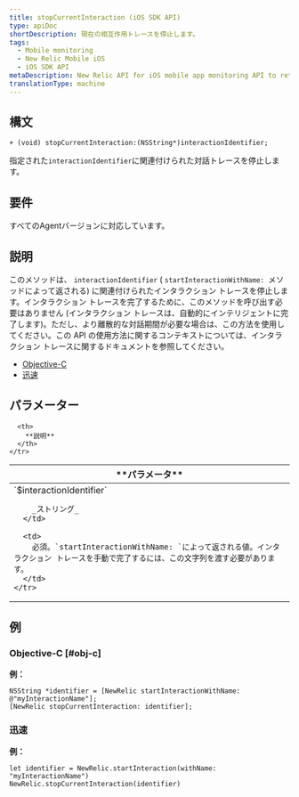 ```yaml
---
title: stopCurrentInteraction (iOS SDK API)
type: apiDoc
shortDescription: 現在の相互作用トレースを停止します。
tags:
  - Mobile monitoring
  - New Relic Mobile iOS
  - iOS SDK API
metaDescription: New Relic API for iOS mobile app monitoring API to return the ID of the session.
translationType: machine
---
```


## 構文

```
+ (void) stopCurrentInteraction:(NSString*)interactionIdentifier;
```

指定された`interactionIdentifier`に関連付けられた対話トレースを停止します。

## 要件

すべてのAgentバージョンに対応しています。

## 説明

このメソッドは、 `interactionIdentifier` ( `startInteractionWithName: `メソッドによって返される) に関連付けられたインタラクション トレースを停止します。インタラクション トレースを完了するために、このメソッドを呼び出す必要はありません (インタラクション トレースは、自動的にインテリジェントに完了します)。ただし、より離散的な対話期間が必要な場合は、この方法を使用してください。この API の使用方法に関するコンテキストについては、インタラクション トレースに関するドキュメントを参照してください。

* [Objective-C](/docs/mobile-monitoring/new-relic-mobile/mobile-sdk/mobile-sdk-api-guide/#objc-custom-att-events)
* [迅速](/docs/mobile-monitoring/new-relic-mobile-ios/ios-sdk-api/ios-sdk-api-guide#swift-interactions)

## パラメーター

<table>
  <thead>
    <tr>
      <th width={200}>
        **パラメータ**
      </th>

      <th>
        **説明**
      </th>
    </tr>
  </thead>

  <tbody>
    <tr>
      <td>
        `$interactionIdentifier`

        _ストリング_
      </td>

      <td>
        必須。`startInteractionWithName: `によって返される値。インタラクション トレースを手動で完了するには、この文字列を渡す必要があります。
      </td>
    </tr>
  </tbody>
</table>

## 例

### Objective-C [#obj-c]

**例：**

```
NSString *identifier = [NewRelic startInteractionWithName: @"myInteractionName"];
[NewRelic stopCurrentInteraction: identifier];
```

### 迅速

**例：**

```
let identifier = NewRelic.startInteraction(withName: "myInteractionName")
NewRelic.stopCurrentInteraction(identifier)
```